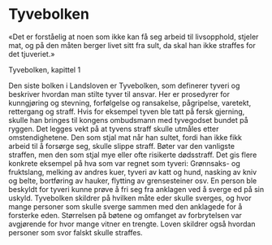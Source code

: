 
# Tyvebolken

«Det er forståelig at noen som ikke kan få seg arbeid til livsopphold, stjeler mat, og på den måten berger livet sitt fra sult, da skal han ikke straffes for det tjuveriet.»

Tyvebolken, kapittel 1

<SubMenuCards items={sections.items} />

Den siste bolken i Landsloven er Tyvebolken, som definerer tyveri og beskriver hvordan man stilte tyver til ansvar. Her er prosedyrer for kunngjøring og stevning, forfølgelse og ransakelse, pågripelse, varetekt, rettergang og straff. Hvis for eksempel tyven ble tatt på fersk gjerning, skulle han bringes til kongens ombudsmann med tyvegodset bundet på ryggen. Det legges vekt på at tyvens straff skulle utmåles etter omstendighetene. Den som stjal mat når han sultet, fordi han ikke fikk arbeid til å forsørge seg, skulle slippe straff. Bøter var den vanligste straffen, men den som stjal mye eller ofte risikerte dødsstraff. Det gis flere konkrete eksempel på hva som var regnet som tyveri: Grønnsaks- og fruktslang, melking av andres kuer, tyveri av katt og hund, nasking av kniv og belte, bortføring av hauker, flytting av grensesteiner osv. En person ble beskyldt for tyveri kunne prøve å fri seg fra anklagen ved å sverge ed på sin uskyld. Tyvebolken skildrer på hvilken måte eder skulle sverges, og hvor mange personer som skulle sverge sammen med den anklagede for å forsterke eden. Størrelsen på bøtene og omfanget av forbrytelsen var avgjørende for hvor mange vitner en trengte. Loven skildrer også hvordan personer som svor falskt skulle straffes.